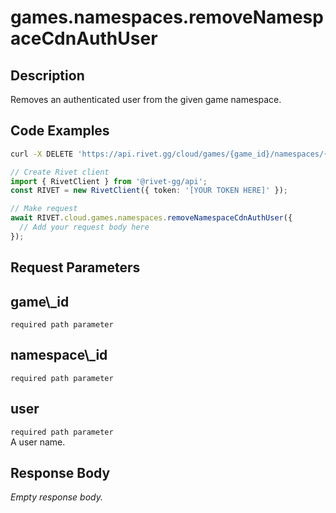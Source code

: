 

# games.namespaces.removeNamespaceCdnAuthUser



## Description

Removes an authenticated user from the given game namespace.


## Code Examples

<CodeGroup title='Request' tag='DELETE' label='https://api.rivet.gg/cloud/games/{game_id}/namespaces/{namespace_id}/auth-user/{user}'>

```bash {{ "title": "cURL" }}
curl -X DELETE 'https://api.rivet.gg/cloud/games/{game_id}/namespaces/{namespace_id}/auth-user/{user}'
```

```ts
// Create Rivet client
import { RivetClient } from '@rivet-gg/api';
const RIVET = new RivetClient({ token: '[YOUR TOKEN HERE]' });

// Make request
await RIVET.cloud.games.namespaces.removeNamespaceCdnAuthUser({
  // Add your request body here
});
```

</CodeGroup>

## Request Parameters
<div className="property ml-4">
<div className="flex flex-row items-center my-2">
<h2 className="text-lg font-bold text-cream-50 m-0">game\_id</h2><code className="m-0 ml-4 pb-0 pt-0.5 text-cream-500"><span className="font-normal text-cream-600">required</span> path parameter</code>
</div>

</div>
<div className="property ml-4">
<div className="flex flex-row items-center my-2">
<h2 className="text-lg font-bold text-cream-50 m-0">namespace\_id</h2><code className="m-0 ml-4 pb-0 pt-0.5 text-cream-500"><span className="font-normal text-cream-600">required</span> path parameter</code>
</div>

</div>
<div className="property ml-4">
<div className="flex flex-row items-center my-2">
<h2 className="text-lg font-bold text-cream-50 m-0">user</h2><code className="m-0 ml-4 pb-0 pt-0.5 text-cream-500"><span className="font-normal text-cream-600">required</span> path parameter</code>
</div>
<div className="description pl-2">
A user name.
</div>

</div>

## Response Body
_Empty response body._
